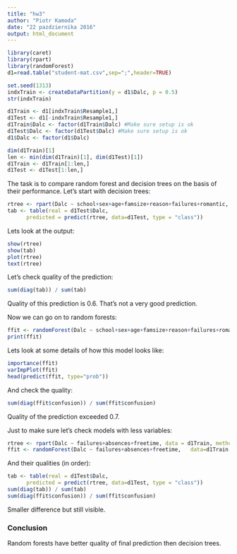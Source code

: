 ```yaml
---
title: "hw3"
author: "Piotr Kamoda"
date: "22 pazdziernika 2016"
output: html_document
---
```



```r
library(caret)
library(rpart)
library(randomForest)
d1=read.table("student-mat.csv",sep=";",header=TRUE)

set.seed(1313)
indxTrain <- createDataPartition(y = d1$Dalc, p = 0.5)
str(indxTrain)

d1Train <- d1[indxTrain$Resample1,]
d1Test <- d1[-indxTrain$Resample1,]
d1Train$Dalc <- factor(d1Train$Dalc) #Make sure setup is ok
d1Test$Dalc <- factor(d1Test$Dalc) #Make sure setup is ok
d1$Dalc <- factor(d1$Dalc)

dim(d1Train)[1]
len <- min(dim(d1Train)[1], dim(d1Test)[1])
d1Train <- d1Train[1:len,]
d1Test <- d1Test[1:len,]
```

The task is to compare random forest and decision trees on the basis of their performance. Let's start with decision trees:

```r
rtree <- rpart(Dalc ~ school+sex+age+famsize+reason+failures+romantic, data = d1Train, method="class")
tab <- table(real = d1Test$Dalc,
      predicted = predict(rtree, data=d1Test, type = "class"))
```

Lets look at the output:

```r
show(rtree)
show(tab)
plot(rtree)
text(rtree)
```

Let's check quality of the prediction: 
```r
sum(diag(tab)) / sum(tab)
```

Quality of this prediction is 0.6. That's not a very good prediction.

Now we can go on to random forests:

```r
ffit <- randomForest(Dalc ~ school+sex+age+famsize+reason+failures+romantic,   data=d1Train, importance = TRUE)
print(ffit) 
```

Lets look at some details of how this model looks like:

```r
importance(ffit)
varImpPlot(ffit)
head(predict(ffit, type="prob"))
```

And check the quality:

```r
sum(diag(ffit$confusion)) / sum(ffit$confusion)
```

Quality of the prediction exceeded 0.7. <br />

Just to make sure let's check models with less variables:

```r
rtree <- rpart(Dalc ~ failures+absences+freetime, data = d1Train, method="class")
ffit <- randomForest(Dalc ~ failures+absences+freetime,   data=d1Train, importance = TRUE)
```

And their qualities (in order):

```r
tab <- table(real = d1Test$Dalc,
      predicted = predict(rtree, data=d1Test, type = "class"))
sum(diag(tab)) / sum(tab)
sum(diag(ffit$confusion)) / sum(ffit$confusion)
```

Smaller difference but still visible.

### Conclusion
Random forests have better quality of final prediction then decision trees.
